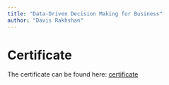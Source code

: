 ```yaml
---
title: "Data-Driven Decision Making for Business"
author: "Davis Rakhshan"
---
```


# Certificate

The certificate can be found here: [certificate](certificate.pdf)